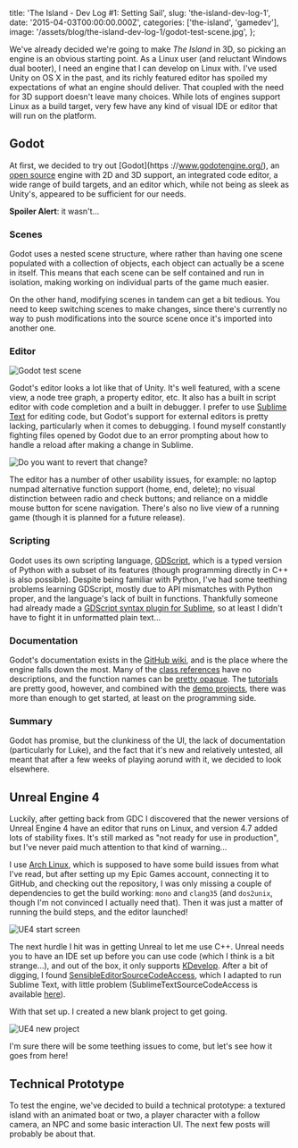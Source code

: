   title: 'The Island - Dev Log #1: Setting Sail',
  slug: 'the-island-dev-log-1',
  date: '2015-04-03T00:00:00.000Z',
  categories: ['the-island', 'gamedev'],
  image: '/assets/blog/the-island-dev-log-1/godot-test-scene.jpg',
};

We've already decided we're going to make _The Island_ in 3D, so picking an
engine is an obvious starting point. As a Linux user (and reluctant Windows dual
booter), I need an engine that I can develop on Linux with. I've used Unity on
OS X in the past, and its richly featured editor has spoiled my expectations of
what an engine should deliver. That coupled with the need for 3D support doesn't
leave many choices. While lots of engines support Linux as a build target, very
few have any kind of visual IDE or editor that will run on the platform.

## Godot

At first, we decided to try out [Godot](https ://www.godotengine.org/), an
[open source](https://github.com/okamstudio/godot) engine with 2D and 3D
support, an integrated code editor, a wide range of build targets, and an editor
which, while not being as sleek as Unity's, appeared to be sufficient for our
needs.

**Spoiler Alert**: it wasn't...

### Scenes

Godot uses a nested scene structure, where rather than having one scene
populated with a collection of objects, each object can actually be a scene in
itself. This means that each scene can be self contained and run in isolation,
making working on individual parts of the game much easier.

On the other hand, modifying scenes in tandem can get a bit tedious. You need to
keep switching scenes to make changes, since there's currently no way to push
modifications into the source scene once it's imported into another one.

### Editor

![Godot test scene](/assets/blog/the-island-dev-log-1/godot-test-scene.jpg)

Godot's editor looks a lot like that of Unity. It's well featured, with a scene
view, a node tree graph, a property editor, etc. It also has a built in script
editor with code completion and a built in debugger. I prefer to use
[Sublime Text](https://www.sublimetext.com/) for editing code, but Godot's
support for external editors is pretty lacking, particularly when it comes to
debugging. I found myself constantly fighting files opened by Godot due to an
error prompting about how to handle a reload after making a change in Sublime.

![Do you want to revert that change?](/assets/blog/the-island-dev-log-1/godot-reload-prompt.jpg)

The editor has a number of other usability issues, for example: no laptop numpad
alternative function support (home, end, delete); no visual distinction between
radio and check buttons; and reliance on a middle mouse button for scene
navigation. There's also no live view of a running game (though it is planned
for a future release).

### Scripting

Godot uses its own scripting language,
[GDScript](https://github.com/okamstudio/godot/wiki/gdscript), which is a typed
version of Python with a subset of its features (though programming directly in
C++ is also possible). Despite being familiar with Python, I've had some
teething problems learning GDScript, mostly due to API mismatches with Python
proper, and the language's lack of built in functions. Thankfully someone had
already made a
[GDScript syntax plugin for Sublime](https://github.com/beefsack/GDScript-sublime),
so at least I didn't have to fight it in unformatted plain text...

### Documentation

Godot's documentation exists in the
[GitHub wiki](https://github.com/okamstudio/godot/wiki), and is the place where
the engine falls down the most. Many of the
[class references](https://github.com/okamstudio/godot/wiki/class_list) have no
descriptions, and the function names can be
[pretty opaque](https://github.com/okamstudio/godot/wiki/class_physicsserver).
The [tutorials](https://github.com/okamstudio/godot/wiki#tutorials) are pretty
good, however, and combined with the
[demo projects](https://github.com/okamstudio/godot/tree/master/demos), there
was more than enough to get started, at least on the programming side.

### Summary

Godot has promise, but the clunkiness of the UI, the lack of documentation
(particularly for Luke), and the fact that it's new and relatively untested, all
meant that after a few weeks of playing aorund with it, we decided to look
elsewhere.

## Unreal Engine 4

Luckily, after getting back from GDC I discovered that the newer versions of
Unreal Engine 4 have an editor that runs on Linux, and version 4.7 added lots of
stability fixes. It's still marked as "not ready for use in production", but
I've never paid much attention to that kind of warning...

I use [Arch Linux](https://www.archlinux.org/), which is supposed to have some
build issues from what I've read, but after setting up my Epic Games account,
connecting it to GitHub, and checking out the repository, I was only missing a
couple of dependencies to get the build working: `mono` and `clang35` (and
`dos2unix`, though I'm not convinced I actually need that). Then it was just a
matter of running the build steps, and the editor launched!

![UE4 start screen](/assets/blog/the-island-dev-log-1/ue4-start-screen.jpg)

The next hurdle I hit was in getting Unreal to let me use C++. Unreal needs you
to have an IDE set up before you can use code (which I think is a bit
strange...), and out of the box, it only supports
[KDevelop](https://www.kdevelop.org/). After a bit of digging, I found
[SensibleEditorSourceCodeAccess](https://github.com/fire/SensibleEditorSourceCodeAccess),
which I adapted to run Sublime Text, with little problem
(SublimeTextSourceCodeAccess is available
[here](https://github.com/erbridge/SublimeTextSourceCodeAccess)).

With that set up. I created a new blank project to get going.

![UE4 new project](/assets/blog/the-island-dev-log-1/ue4-new-project.jpg)

I'm sure there will be some teething issues to come, but let's see how it goes
from here!

## Technical Prototype

To test the engine, we've decided to build a technical prototype: a textured
island with an animated boat or two, a player character with a follow camera, an
NPC and some basic interaction UI. The next few posts will probably be about
that.
